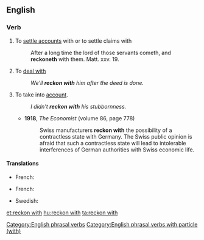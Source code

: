 ==English==

===Verb===
{{en-verb|reckons with|reckoning with|reckoned with}}

# To [[settle accounts]] with or to settle claims with
#: After a long time the lord of those servants cometh, and '''reckoneth''' with them. Matt. xxv. 19.
# To [[deal with]]
#: ''We'll '''reckon with''' him after the deed is done.''
# To take into [[account]].
#: ''I didn't '''reckon with''' his stubbornness.''
#* '''1918''', ''The Economist'' (volume 86, page 778)
#*: Swiss manufacturers '''reckon with''' the possibility of a contractless state with Germany. The Swiss public opinion is afraid that such a contractless state will lead to intolerable interferences of German authorities with Swiss economic life.

====Translations====
{{trans-top|To settle accounts with or to settle claims with}}
*French: {{t|fr|régler ses comptes avec}}
{{trans-mid}}
{{trans-bottom}}

{{trans-top|To deal with}}
{{trans-mid}}
{{trans-bottom}}

{{trans-top|To take into account}}
* French: {{t|fr|prendre en compte}}
{{trans-mid}}
* Swedish: {{t+|sv|räkna med}}
{{trans-bottom}}

[[Category:English phrasal verbs]]
[[Category:English phrasal verbs with particle (with)]]

[[et:reckon with]]
[[hu:reckon with]]
[[ta:reckon with]]